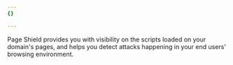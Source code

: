 ```yaml
---
{}

---
```


Page Shield provides you with visibility on the scripts loaded on your domain's pages, and helps you detect attacks happening in your end users' browsing environment.
